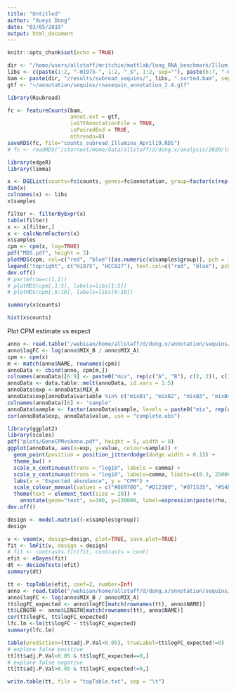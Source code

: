 ```yaml
---
title: "Untitled"
author: "Xueyi Dong"
date: "03/05/2019"
output: html_document
---
```


```r
knitr::opts_chunk$set(echo = TRUE)
```


```r
dir <- "/home/users/allstaff/mritchie/mattlab/long_RNA_benchmark/Illumina_April19"
libs <- c(paste(1:2, "-H1975-", 1:2, "_S", 1:2, sep=""), paste(6:7, "-HCC-", 1:2, "_S", 6:7, sep=""))
bam <- paste(dir, "/results/subread_sequins/", libs, ".sorted.bam", sep="")
gtf <- "~/annotation/sequins/rnasequin_annotation_2.4.gtf"
```

```r
library(Rsubread)
```

```r
fc <- featureCounts(bam, 
                    annot.ext = gtf, 
                    isGTFAnnotationFile = TRUE, 
                    isPairedEnd = TRUE, 
                    nthreads=8)
saveRDS(fc, file="counts_subread_Illumina_April19.RDS")
# fc <- readRDS("/stornext/Home/data/allstaff/d/dong.x/analysis/2020/long_read_benchmark/counts_Illumina_April19.RDS")
```

```r
library(edgeR)
library(limma)

x <- DGEList(counts=fc$counts, genes=fc$annotation, group=factor(c(rep("H1975", 2), rep("HCC", 2))))
dim(x)
colnames(x) <- libs
x$samples
```


```r
filter <- filterByExpr(x)
table(filter)
x <- x[filter,]
x <- calcNormFactors(x)
x$samples
cpm <- cpm(x, log=TRUE)
pdf("MDS.pdf", height = 5)
plotMDS(cpm, col=c("red", "blue")[as.numeric(x$samples$group)], pch = 1)
legend("topright", c("H1975", "HCC827"), text.col=c("red", "blue"), pch = 1, col = c("red", "blue"))
dev.off()
# par(mfrow=c(1,2))
# plotMDS(cpm[,1:5], labels=libs[1:5])
# plotMDS(cpm[,6:10], labels=libs[6:10])
```

```r
summary(x$counts)
```

```r
hist(x$counts)
```

Plot CPM estimate vs expect

```r
anno <- read.table("/wehisan/home/allstaff/d/dong.x/annotation/sequins/rnasequin_genes_2.4.tsv", header = TRUE, stringsAsFactors = FALSE)
anno$logFC <- log(anno$MIX_B / anno$MIX_A)
cpm <- cpm(x)
m <- match(anno$NAME, rownames(cpm))
annoData <- cbind(anno, cpm[m,])
colnames(annoData)[6:9] <- paste0("mix", rep(c("A", "B"), c(2, 2)), c(1:2, 1:2))
annoData <- data.table::melt(annoData, id.vars = 1:5)
annoData$exp <-annoData$MIX_A
annoData$exp[annoData$variable %in% c("mixB1", "mixB2", "mixB3", "mixB4", "mixB5")] <- annoData$MIX_B[annoData$variable %in% c("mixB1", "mixB2", "mixB3", "mixB4", "mixB5")]
colnames(annoData)[6] <- "sample"
annoData$sample <- factor(annoData$sample, levels = paste0("mix", rep(c("A", "B"), c(2, 2)), c(1:2, 1:2)))
cor(annoData$exp, annoData$value, use = "complete.obs")

library(ggplot2)
library(scales)
pdf("plots/GeneCPMvsAnno.pdf", height = 5, width = 8)
ggplot(annoData, aes(x=exp, y=value, colour=sample)) +
  geom_point(position = position_jitterdodge(dodge.width = 0.1)) +
  theme_bw() +
  scale_x_continuous(trans = "log10", labels = comma) +
  scale_y_continuous(trans = "log10", labels=comma, limits=c(0.3, 250000)) +
  labs(x = "Expected abundance", y = "CPM") +
  scale_colour_manual(values = c("#869700", "#D12300", "#071535", "#54B5E1"))+
  theme(text = element_text(size = 20)) +
    annotate(geom="text", x=300, y=230000, label=expression(paste(rho, "=0.80")), size=8) 
dev.off()
```

```r
design <- model.matrix((~x$samples$group))
design

```



```r
v <- voom(x, design=design, plot=TRUE, save.plot=TRUE)
fit <- lmFit(v, design = design)
# fit <- contrasts.fit(fit, contrasts = cont)
efit <- eBayes(fit)
dt <- decideTests(efit)
summary(dt)
```

```r
tt <- topTable(efit, coef=2, number=Inf)
anno <- read.table("/wehisan/home/allstaff/d/dong.x/annotation/sequins/rnasequin_genes_2.4.tsv", header = TRUE, stringsAsFactors = FALSE)
anno$logFC <- log(anno$MIX_B / anno$MIX_A)
tt$logFC_expected <- anno$logFC[match(rownames(tt), anno$NAME)]
tt$LENGTH <- anno$LENGTH[match(rownames(tt), anno$NAME)]
cor(tt$logFC, tt$logFC_expected)
lfc.lm <-lm(tt$logFC ~ tt$logFC_expected)
summary(lfc.lm)
```

```r
table(prediction=(tt$adj.P.Val<0.05), trueLabel=tt$logFC_expected!=0)
# explore false positive
tt[tt$adj.P.Val<0.05 & tt$logFC_expected==0,]
# explore false negative
tt[tt$adj.P.Val>0.05 & tt$logFC_expected!=0,]
```


```r
write.table(tt, file = "topTable.txt", sep = "\t")
```

